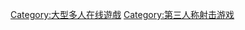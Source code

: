 {{catmore}}
{{noteTA
|G1 = Games
}}
[[Category:大型多人在线遊戲|Category:大型多人在线遊戲]]
[[Category:第三人称射击游戏|Category:第三人称射击游戏]]
